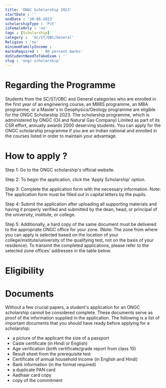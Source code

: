 ```yaml
---
title: 'ONGC Scholarship 2023'
startDate : ''
endDate : '30-06-2023'
scholarshipType : 'Pvt'
isFemaleOnly : 'no'
tags : [Scholarship]
category :  'SC/ST/OBC/General'
Religion : 'no'
minimumFamilyIncome :
marksRequired : ' 80 percent marks'
doStudentNeedToTakeExam : ''
slug : 'ongc-scholarship'
---
```




# Regarding the Programme
Students from the SC/ST/OBC and General categories who are enrolled in the first year of an engineering course, an MBBS programme,
an MBA programme, or a Master's in Geophysics/Geology programme are eligible for the ONGC Scholarship 2023. The scholarship programme, 
which is administered by ONGC (Oil and Natural Gas Company) Limited as part of its CSR effort, annually awards 2000 deserving students. 
You can apply for the ONGC scholarship programme if you are an Indian national and enrolled in the courses listed in order to maintain your advantage.



# How to apply ?
Step 1: Go to the ONGC scholarship's official website.

Step 2: To begin the application, click the 'Apply Scholarship' option.

Step 3: Complete the application form with the necessary information. Note: The application form must be filled out in capital letters by the pupils.

Step 4: Submit the application after uploading all supporting materials and having it properly verified and submitted by the dean, head, or principal of the university, institute, or college.

Step 5: Additionally, a hard copy of the same document must be delivered to the appropriate ONGC office for your zone. (Note: The zone from where you can apply is selected based on the location of your college/institute/university of the qualifying test, not on the basis of your residence). To transmit the completed applications, please refer to the selected zone offices' addresses in the table below.




# Eligibility



# Documents
Without a few crucial papers, a student's application for an ONGC scholarship cannot be considered complete. These documents serve as proof of the information supplied in the application. The following is a list of important documents that you should have ready before applying for a scholarship:
 - a picture of the applicant the size of a passport
 - Caste certificate (in Hindi or English)
 - Age verification (birth certificate/grade report from class 10)
 - Result sheet from the prerequisite test
 - Certificate of annual household income (in English and Hindi)
 - Bank information (in the format required)
 - a duplicate PAN card
 - Aadhaar card copy
 - copy of the commitment







